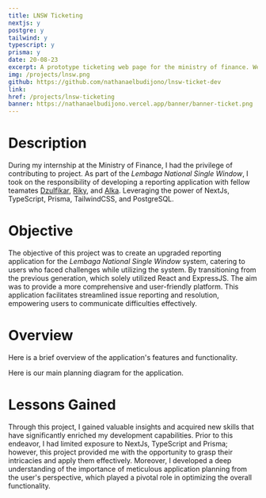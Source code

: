 ```yaml
---
title: LNSW Ticketing
nextjs: y
postgre: y
tailwind: y
typescript: y
prisma: y
date: 20-08-23
excerpt: A prototype ticketing web page for the ministry of finance. Web page is used for public users who encounter trouble.
img: /projects/lnsw.png
github: https://github.com/nathanaelbudijono/lnsw-ticket-dev
link:
href: /projects/lnsw-ticketing
banner: https://nathanaelbudijono.vercel.app/banner/banner-ticket.png
---
```


# Description

During my internship at the Ministry of Finance, I had the privilege of contributing to project. As part of the _Lembaga National Single Window_, I took on the responsibility of developing a reporting application with fellow teamates [Dzulfikar](https://github.com/dzulfikarfath02), [Riky](https://github.com/rikyindrasaktii), and [Alka](https://github.com/alfathahuga). Leveraging the power of NextJs, TypeScript, Prisma, TailwindCSS, and PostgreSQL.

# Objective

The objective of this project was to create an upgraded reporting application for the _Lembaga National Single Window_ system, catering to users who faced challenges while utilizing the system. By transitioning from the previous generation, which solely utilized React and ExpressJS. The aim was to provide a more comprehensive and user-friendly platform. This application facilitates streamlined issue reporting and resolution, empowering users to communicate difficulties effectively.

# Overview

Here is a brief overview of the application's features and functionality.

<YouTube id="8kJfVLZHFh4" />

Here is our main planning diagram for the application.

<ImageMdx id="/projects/lnsw-complaint.png" />

# Lessons Gained

Through this project, I gained valuable insights and acquired new skills that have significantly enriched my development capabilities. Prior to this endeavor, I had limited exposure to NextJs, TypeScript and Prisma; however, this project provided me with the opportunity to grasp their intricacies and apply them effectively. Moreover, I developed a deep understanding of the importance of meticulous application planning from the user's perspective, which played a pivotal role in optimizing the overall functionality.

